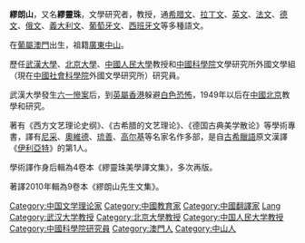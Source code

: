 {{Unreferenced|time=2021-02-27T01:09:32+00:00}}
'''繆朗山'''{{BD|1910年||1978年||catIdx=M}}，又名'''繆靈珠'''，文學研究者，教授，通[[希腊文|希腊文]]、[[拉丁文|拉丁文]]、[[英文|英文]]、[[法文|法文]]、[[德文|德文]]、[[俄文|俄文]]、[[義大利文|義大利文]]、[[葡萄牙文|葡萄牙文]]、[[西班牙文|西班牙文]]等多種語文。

在[[葡屬澳門|葡屬澳門]]出生，祖籍[[廣東|廣東]][[中山市|中山]]。

歷任[[武漢大學|武漢大學]]、[[北京大學|北京大學]]、[[中國人民大學|中國人民大學]]教授和[[中國科學院|中國科學院]]文學研究所外國文學組（現在[[中國社會科學院|中國社會科學院]]外國文學研究所）研究員。

武漢大學發生[[六一慘案|六一慘案]]后，到[[英屬香港|英屬香港]]躲避[[白色恐怖|白色恐怖]]，1949年以后在[[中國|中國]][[北京|北京]]教學和研究。

著有《西方文艺理论史纲》、《古希腊的文艺理论》、《德国古典美学散论》等學術專書，譯有[[尼采|尼采]]、[[奧維德|奧維德]]、[[琉善|琉善]]、[[马克西姆·高尔基|高尔基]]等名家名作多部，是自[[古希臘語|古希臘語]]原文漢譯《[[伊利亞特|伊利亞特]]》的第1人。

學術譯作身后輯為4卷本《繆靈珠美學譯文集》，多次再版。

著譯2010年輯為9卷本《繆朗山先生文集》。

{{normdaten}}
{{DEFAULTSORT:miu langshan}}
[[Category:中国文学理论家|Category:中国文学理论家]]
[[Category:中國教育家|Category:中國教育家]]
[[Category:中國翻譯家|Category:中國翻譯家]]
[[Category:繆姓|Lang]]
[[Category:武汉大学教授|Category:武汉大学教授]]
[[Category:北京大學教授|Category:北京大學教授]]
[[Category:中国人民大学教授|Category:中国人民大学教授]]
[[Category:中國科學院研究員|Category:中國科學院研究員]]
[[Category:澳門人|Category:澳門人]]
[[Category:中山人|Category:中山人]]